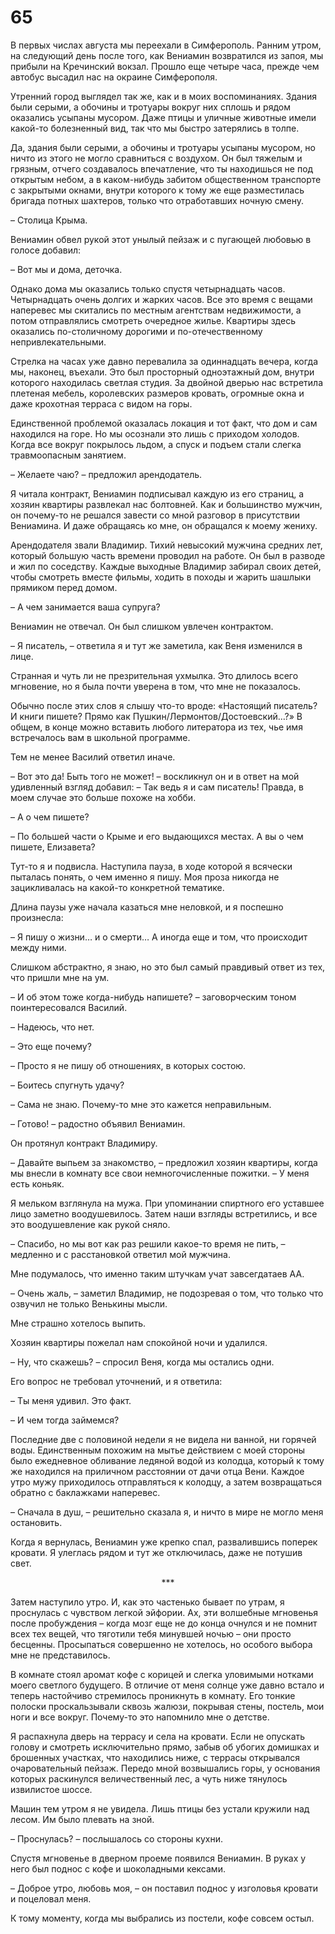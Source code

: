 # 65 {-}

В первых числах августа мы переехали в Симферополь. Ранним утром, на следующий день после того, как Вениамин возвратился из запоя, мы прибыли на Кречинский вокзал. Прошло еще четыре часа, прежде чем автобус высадил нас на окраине Симферополя.

Утренний город выглядел так же, как и в моих воспоминаниях. Здания были серыми, а обочины и тротуары вокруг них сплошь и рядом оказались усыпаны мусором. Даже птицы и уличные животные имели какой-то болезненный вид, так что мы быстро затерялись в толпе.

Да, здания были серыми, а обочины и тротуары усыпаны мусором, но ничто из этого не могло сравниться с воздухом. Он был тяжелым и грязным, отчего создавалось впечатление, что ты находишься не под открытым небом, а в каком-нибудь забитом общественном транспорте с закрытыми окнами, внутри которого к тому же еще разместилась бригада потных шахтеров, только что отработавших ночную смену.

– Столица Крыма.

Вениамин обвел рукой этот унылый пейзаж и с пугающей любовью в голосе добавил:

– Вот мы и дома, деточка. 

Однако дома мы оказались только спустя четырнадцать часов. Четырнадцать очень долгих и жарких часов. Все это время с вещами наперевес мы скитались по местным агентствам недвижимости, а потом отправлялись смотреть очередное жилье. Квартиры здесь оказались по-столичному дорогими и по-отечественному непривлекательными.

Стрелка на часах уже давно перевалила за одиннадцать вечера, когда мы, наконец, въехали. Это был просторный одноэтажный дом, внутри которого находилась светлая студия. За двойной дверью нас встретила плетеная мебель, королевских размеров кровать, огромные окна и даже крохотная терраса с видом на горы.

Единственной проблемой оказалась локация и тот факт, что дом и сам находился на горе. Но мы осознали это лишь с приходом холодов. Когда все вокруг покрылось льдом, а спуск и подъем стали слегка травмоопасным занятием.

– Желаете чаю? – предложил арендодатель.

Я читала контракт, Вениамин подписывал каждую из его страниц, а хозяин квартиры развлекал нас болтовней. Как и большинство мужчин, он почему-то не решался завести со мной разговор в присутствии Вениамина. И даже обращаясь ко мне, он обращался к моему жениху.

Арендодателя звали Владимир. Тихий невысокий мужчина средних лет, который большую часть времени проводил на работе. Он был в разводе и жил по соседству. Каждые выходные Владимир забирал своих детей, чтобы смотреть вместе фильмы, ходить в походы и жарить шашлыки прямиком перед домом.

– А чем занимается ваша супруга?

Вениамин не отвечал. Он был слишком увлечен контрактом.

– Я писатель, – ответила я и тут же заметила, как Веня изменился в лице.

Странная и чуть ли не презрительная ухмылка. Это длилось всего мгновение, но я была почти уверена в том, что мне не показалось.

Обычно после этих слов я слышу что-то вроде: «Настоящий писатель? И книги пишете? Прямо как Пушкин/Лермонтов/Достоевский…?» В общем, в конце можно вставить любого литератора из тех, чье имя встречалось вам в школьной программе.

Тем не менее Василий ответил иначе.

– Вот это да! Быть того не может! – воскликнул он и в ответ на мой удивленный взгляд добавил: – Так ведь я и сам писатель! Правда, в моем случае это больше похоже на хобби.

– А о чем пишете?

– По большей части о Крыме и его выдающихся местах. А вы о чем пишете, Елизавета?

Тут-то я и подвисла. Наступила пауза, в ходе которой я всячески пыталась понять, о чем именно я пишу. Моя проза никогда не зацикливалась на какой-то конкретной тематике.

Длина паузы уже начала казаться мне неловкой, и я поспешно произнесла:

– Я пишу о жизни… и о смерти… А иногда еще и том, что происходит между ними.

Слишком абстрактно, я знаю, но это был самый правдивый ответ из тех, что пришли мне на ум.

– И об этом тоже когда-нибудь напишете? – заговорческим тоном поинтересовался Василий.

– Надеюсь, что нет.

– Это еще почему?

– Просто я не пишу об отношениях, в которых состою.

– Боитесь спугнуть удачу?

– Сама не знаю. Почему-то мне это кажется неправильным.

– Готово! – радостно объявил Вениамин.

Он протянул контракт Владимиру.

– Давайте выпьем за знакомство, – предложил хозяин квартиры, когда мы внесли в комнату все свои немногочисленные пожитки. – У меня есть коньяк.

Я мельком взглянула на мужа. При упоминании спиртного его уставшее лицо заметно воодушевилось. Затем наши взгляды встретились, и все это воодушевление как рукой сняло.

– Спасибо, но мы вот как раз решили какое-то время не пить, – медленно и с расстановкой ответил мой мужчина.

Мне подумалось, что именно таким штучкам учат завсегдатаев АА.

– Очень жаль, – заметил Владимир, не подозревая о том, что только что озвучил не только Венькины мысли.

Мне страшно хотелось выпить.

Хозяин квартиры пожелал нам спокойной ночи и удалился.

– Ну, что скажешь? – спросил Веня, когда мы остались одни.

Его вопрос не требовал уточнений, и я ответила:

– Ты меня удивил. Это факт.

– И чем тогда займемся?

Последние две с половиной недели я не видела ни ванной, ни горячей воды. Единственным похожим на мытье действием с моей стороны было ежедневное обливание ледяной водой из колодца, который к тому же находился на приличном расстоянии от дачи отца Вени. Каждое утро мужу приходилось отправляться к колодцу, а затем возвращаться обратно с баклажками наперевес.

– Сначала в душ, – решительно сказала я, и ничто в мире не могло меня остановить.

Когда я вернулась, Вениамин уже крепко спал, развалившись поперек кровати. Я улеглась рядом и тут же отключилась, даже не потушив свет.

<div style="text-align: center;">***</div>

Затем наступило утро. И, как это частенько бывает по утрам, я проснулась с чувством легкой эйфории. Ах, эти волшебные мгновенья после пробуждения – когда мозг еще не до конца очнулся и не помнит всех тех вещей, что тяготили тебя минувшей ночью – они просто бесценны. Просыпаться совершенно не хотелось, но особого выбора мне не представилось.

В комнате стоял аромат кофе с корицей и слегка уловимыми нотками моего светлого будущего. В отличие от меня солнце уже давно встало и теперь настойчиво стремилось проникнуть в комнату. Его тонкие полоски проскальзывали сквозь жалюзи, покрывая стены, постель, мои ноги и все вокруг. Почему-то это напомнило мне о детстве.

Я распахнула дверь на террасу и села на кровати. Если не опускать голову и смотреть исключительно прямо, забыв об убогих домишках и брошенных участках, что находились ниже, с террасы открывался очаровательный пейзаж. Передо мной возвышались горы, у основания которых раскинулся величественный лес, а чуть ниже тянулось извилистое шоссе. 

Машин тем утром я не увидела. Лишь птицы без устали кружили над лесом. Им было плевать на зной. 

– Проснулась? – послышалось со стороны кухни.

Спустя мгновенье в дверном проеме появился Вениамин. В руках у него был поднос с кофе и шоколадными кексами. 

– Доброе утро, любовь моя, – он поставил поднос у изголовья кровати и поцеловал меня.

К тому моменту, когда мы выбрались из постели, кофе совсем остыл.


